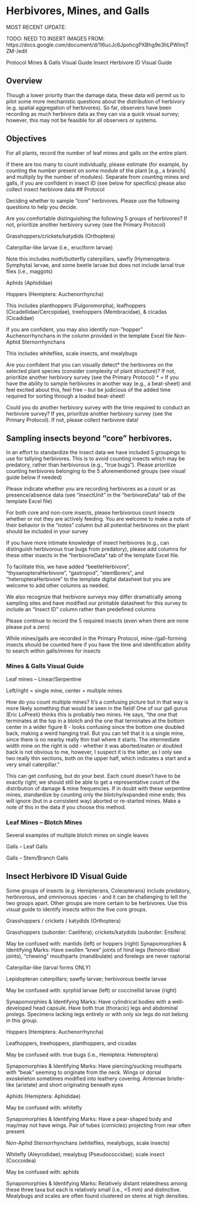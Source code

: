 # Herbivores, Mines, and Galls {#sec-herbivore}

MOST RECENT UPDATE:

TODO: NEED TO INSERT IMAGES FROM: https://docs.google.com/document/d/1l6ucJc6JpohcgPXBhg9e3hLPWImjTZM-/edit



Protocol
Mines & Galls Visual Guide
Insect Herbivore ID Visual Guide

## Overview

Though a lower priority than the damage data, these data will permit us to pilot some more mechanistic questions about the distribution of herbivory (e.g. spatial aggregation of herbivores). So far, observers have been recording as much herbivore data as they can via a quick visual survey; however, this may not be feasible for all observers or systems. 

## Objectives

For all plants, record the number of leaf mines and galls on the entire plant. 

If there are too many to count individually, please estimate (for example, by counting the number present on some module of the plant [e.g., a branch] and multiply by the number of modules). Separate from counting mines and galls, if you are confident in insect ID (see below for specifics) please also collect insect herbivore data
## Protocol

Deciding whether to sample “core” herbivores. Please use the following questions to help you decide.

Are you comfortable distinguishing the following 5 groups of herbivores? If not, prioritize another herbivory survey (see the Primary Protocol)

Grasshoppers/crickets/katydids (Orthoptera)

Caterpillar-like larvae (i.e., eruciform larvae)

Note this includes moth/butterfly caterpillars, sawfly (Hymenoptera: Symphyta) larvae, and some beetle larvae but does not include larval true flies (i.e., maggots)

Aphids (Aphididae)

Hoppers (Hemiptera: Auchenorrhyncha)

This includes planthoppers (Fulgoromorpha), leafhoppers (Cicadellidae/Cercopidae), treehoppers (Membracidae), & cicadas (Cicadidae)

If you are confident, you may also identify non-”hopper” Auchenorrhynchans in the column provided in the template Excel file
Non-Aphid Sternorrhynchans

This includes whiteflies, scale insects, and mealybugs

Are you confident that you can visually detect* the herbivores on the selected plant species (consider complexity of plant structure)? If not, prioritize another herbivory survey  (see the Primary Protocol)
* = If you have the ability to sample herbivores in another way (e.g., a beat-sheet) and feel excited about this, feel free – but be judicious of the added time required for sorting through a loaded beat-sheet!

Could you do another herbivory survey with the time required to conduct an herbivore survey? If yes, prioritize another herbivory survey (see the Primary Protocol). If not, please collect herbivore data!

## Sampling insects beyond “core” herbivores.

In an effort to standardize the insect data we have included 5 groupings to use for tallying herbivores. This is to avoid counting insects which may be predatory, rather than herbivorous (e.g., “true bugs”). Please prioritize counting herbivores belonging to the 5 aforementioned groups (see visual guide below if needed)

Please indicate whether you are recording herbivores as a count or as presence/absence data (see “insectUnit” in the “herbivoreData” tab of the template Excel file) 

For both core and non-core insects, please herbivorous count insects whether or not they are actively feeding. You are welcome to make a note of their behavior in the “notes” column but all potential herbivores on the plant should be included in your survey

If you have more intimate knowledge of insect herbivores (e.g., can distinguish herbivorous true bugs from predatory), please add columns for these other insects in the “herbivoreData” tab of the template Excel file.

To facilitate this, we have added “beetleHerbivore”, “thysanopteraHerbivore”, “gastropod”, “stemBorers”, and “heteropteraHerbivore” to the template digital datasheet but you are welcome to add other columns as needed.

We also recognize that herbivore surveys may differ dramatically among sampling sites and have modified our printable datasheet for this survey to include an “Insect ID” column rather than predefined columns

Please continue to record the 5 required insects (even when there are none please put a zero)

While mines/galls are recorded in the Primary Protocol, mine-/gall-forming insects should be counted here if you have the time and identification ability to search within galls/mines for insects

### Mines & Galls Visual Guide

Leaf mines – Linear/Serpentine

Left/right = single mine, center = multiple mines

How do you count multiple mines? It’s a confusing picture but in that way is more likely something that would be seen in the field! One of our gall gurus (Eric LoPresti) thinks this is probably two mines. He says, “the one that terminates at the top in a blotch and the one that terminates at the bottom center in a wider figure 8 - looks confusing since the bottom one doubled back, making a weird hanging trail. But you can tell that it is a single mine, since there is no nearby really thin trail where it starts. The intermediate width mine on the right is odd - whether it was aborted/eaten or doubled back is not obvious to me, however, I suspect it is the latter, as I only see two really thin sections, both on the upper half, which indicates a start and a very small caterpillar.”

This can get confusing, but do your best. Each count doesn’t have to be exactly right; we should still be able to get a representative count of the distribution of damage & mine frequencies. If in doubt with these serpentine mines, standardize by counting only the blotchy/expanded mine ends; this will ignore (but in a consistent way) aborted or re-started mines. Make a note of this in the data if you choose this method.


### Leaf Mines – Blotch Mines

Several examples of multiple blotch mines on single leaves

Galls – Leaf Galls

Galls – Stem/Branch Galls


## Insect Herbivore ID Visual Guide

Some groups of insects (e.g. Hemipterans, Coleopterans) include predatory, herbivorous, and omnivorous species - and it can be challenging to tell the two groups apart. Other groups are more certain to be herbivores. Use this visual guide to identify insects within the five core groups.

Grasshoppers / crickets / katydids (Orthoptera)

Grasshoppers (suborder: Caelifera); crickets/katydids (suborder: Ensifera)

May be confused with: mantids (left) or hoppers (right)
Synapomorphies & Identifying Marks: Have swollen “knee” joints of hind legs (femoro-tibial joints), “chewing” mouthparts (mandibulate) and forelegs are never raptorial


Caterpillar-like (larval forms ONLY)


Lepidopteran caterpillars; sawfly larvae; herbivorous beetle larvae

 May be confused with: syrphid larvae (left) or coccinellid larvae (right)

Synapomorphies & Identifying Marks: Have cylindrical bodies with a well-developed head capsule. Have both true (thoracic) legs and abdominal prolegs. Specimens lacking legs entirely or with only six legs do not belong in this group.


Hoppers (Hemiptera: Auchenorrhyncha)


Leafhoppers, treehoppers, planthoppers, and cicadas

May be confused with: true bugs (i.e., Hemiptera: Heteroptera)

Synapomorphies & Identifying Marks: Have piercing/sucking mouthparts with “beak” seeming to originate from the neck. Wings or dorsal exoskeleton sometimes modified into leathery covering. Antennae bristle-like (aristate) and short originating beneath eyes


Aphids (Hemiptera: Aphididae)




May be confused with: whitefly

Synapomorphies & Identifying Marks: Have a pear-shaped body and may/may not have wings. Pair of tubes (cornicles) projecting from rear often present


Non-Aphid Sternorrhynchans (whiteflies, mealybugs, scale insects)


Whitefly (Aleyrodidae); mealybug (Pseudococcidae); scale insect (Coccoidea)

May be confused with: aphids

Synapomorphies & Identifying Marks: Relatively distant relatedness among these three taxa but each is relatively small (i.e., <5 mm) and distinctive. Mealybugs and scales are often found clustered on stems at high densities.


		



